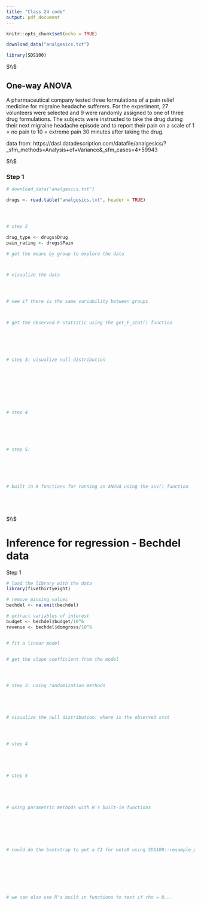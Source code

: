---
title: "Class 24 code"
output: pdf_document
---

```{r setup, include=FALSE}
knitr::opts_chunk$set(echo = TRUE)
```





```{r, eval = FALSE}

download_data("analgesics.txt")

```







```{r}

library(SDS100)


```






$\\$






##  One-way ANOVA

A pharmaceutical company tested three formulations of a pain relief medicine for
migraine headache sufferers. For the experiment, 27 volunteers were selected and
9 were randomly assigned to one of three drug formulations. The subjects were
instructed to take the drug during their next migraine headache episode and to
report their pain on a scale of 1 = no pain to 10 = extreme pain 30 minutes
after taking the drug.

data from:
https://dasl.datadescription.com/datafile/analgesics/?_sfm_methods=Analysis+of+Variance&_sfm_cases=4+59943



$\\$


### Step 1






```{r}


# download_data("analgesics.txt")

drugs <- read.table("analgesics.txt", header = TRUE)




# step 2

drug_type <- drugs$Drug
pain_rating <- drugs$Pain

# get the means by group to explore the data



# visualize the data




# see if there is the same variability between groups



# get the observed F-statistic using the get_F_stat() function 






# step 3: visualize null distribution









# step 4






# step 5:






# built in R functions for running an ANOVA using the aov() function






```







$\\$










# Inference for regression - Bechdel data


Step 1






```{r}



# load the library with the data
library(fivethirtyeight)

# remove missing values
bechdel <- na.omit(bechdel)

# extract variables of interest
budget <- bechdel$budget/10^6
revenue <- bechdel$domgross/10^6


# fit a linear model


# get the slope coefficient from the model




# step 3: using randomization methods





# visualize the null distribution: where is the observed stat




# step 4 





# step 5





# using parametric methods with R's built-in functions







# could do the bootstrap to get a CI for beta0 using SDS100::resample_pairs()








# we can also use R's built in functions to test if rho = 0...






```















